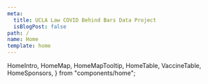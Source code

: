 ```yaml
---
meta:
  title: UCLA Law COVID Behind Bars Data Project
  isBlogPost: false
path: /
name: Home
template: home
---
```


  HomeIntro,
  HomeMap,
  HomeMapTooltip,
  HomeTable,
  VaccineTable,
  HomeSponsors,
} from "components/home";

<HomeIntro
  title={homeContent.intro.title}
  subtitle={homeContent.intro.subtitle}
  body={homeContent.intro.body}
/>
<HomeMap title={homeContent.map.title} lang={homeContent.map} />
<HomeMapTooltip />
<HomeTable title={homeContent.table.title} note={homeContent.table.note} />
<VaccineTable
  title={homeContent.vaccineTable.title}
  subtitle={homeContent.vaccineTable.subtitle}
  note={homeContent.vaccineTable.note}
/>
<HomeSponsors
  title={homeContent.sponsors.title}
  logos={homeContent.sponsors.logos}
/>
